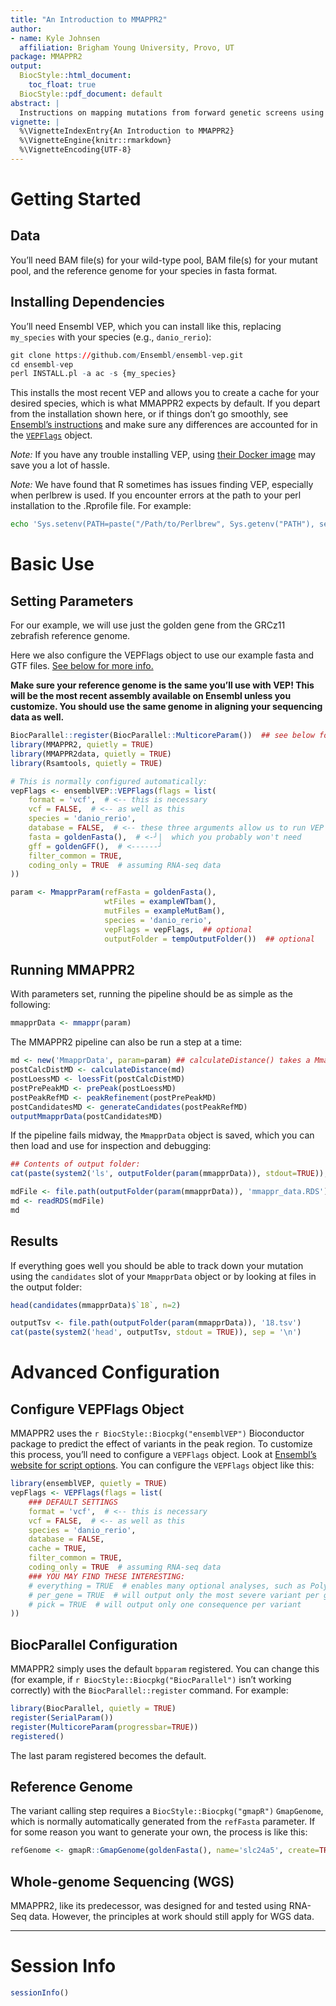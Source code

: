 ```yaml
---
title: "An Introduction to MMAPPR2"
author:
- name: Kyle Johnsen
  affiliation: Brigham Young University, Provo, UT
package: MMAPPR2
output: 
  BiocStyle::html_document:
    toc_float: true
  BiocStyle::pdf_document: default
abstract: |
  Instructions on mapping mutations from forward genetic screens using MMAPPR2.
vignette: |
  %\VignetteIndexEntry{An Introduction to MMAPPR2}
  %\VignetteEngine{knitr::rmarkdown}
  %\VignetteEncoding{UTF-8}  
---
```


# Getting Started

## Data
You'll need BAM file(s) for your wild-type pool, BAM file(s) for your mutant pool, and the
reference genome for your species in fasta format.

## Installing Dependencies
You'll need Ensembl VEP, which you can install like this, replacing `my_species` with
your species (e.g., `danio_rerio`):
```r
git clone https://github.com/Ensembl/ensembl-vep.git
cd ensembl-vep
perl INSTALL.pl -a ac -s {my_species}
```

This installs the most recent VEP and allows you to create a cache for your desired species, which is what MMAPPR2 expects by default.
If you depart from the installation shown here, or if things don't go smoothly, see [Ensembl's instructions](http://www.ensembl.org/info/docs/tools/vep/script/vep_download.html#installer)
and make sure any differences are accounted for in the
[`VEPFlags`](#configure-vepflags-object) object.

*Note:* If you have any trouble installing VEP, using
[their Docker image](http://www.ensembl.org/info/docs/tools/vep/script/vep_download.html#docker)
may save you a lot of hassle.

*Note:* We have found that R sometimes has issues finding VEP, especially when perlbrew is used. If you encounter errors at the path to your perl installation to the .Rprofile file. For example:

```bash
echo 'Sys.setenv(PATH=paste("/Path/to/Perlbrew", Sys.getenv("PATH"), sep=":"))' >> ~/.Rprofile
```

# Basic Use

## Setting Parameters

For our example, we will use just the golden gene from the GRCz11 zebrafish reference genome.

Here we also configure the VEPFlags object to use our example fasta and GTF files.
[See below for more info.](#configure-vepflags-object)

 **Make sure your reference genome is the same you'll use with VEP! This will be the most recent assembly available on Ensembl unless you customize. You should use the same genome in aligning your sequencing data as well.**

```r
BiocParallel::register(BiocParallel::MulticoreParam())  ## see below for explanation of BiocParallel
library(MMAPPR2, quietly = TRUE)
library(MMAPPR2data, quietly = TRUE)
library(Rsamtools, quietly = TRUE)

# This is normally configured automatically:
vepFlags <- ensemblVEP::VEPFlags(flags = list(
    format = 'vcf',  # <-- this is necessary
    vcf = FALSE,  # <-- as well as this
    species = 'danio_rerio',
    database = FALSE,  # <-- these three arguments allow us to run VEP offline,
    fasta = goldenFasta(),  # <-╯|  which you probably won't need
    gff = goldenGFF(),  # <------╯
    filter_common = TRUE,
    coding_only = TRUE  # assuming RNA-seq data
))

param <- MmapprParam(refFasta = goldenFasta(),
                     wtFiles = exampleWTbam(),
                     mutFiles = exampleMutBam(),
                     species = 'danio_rerio',
                     vepFlags = vepFlags,  ## optional
                     outputFolder = tempOutputFolder())  ## optional
```

## Running MMAPPR2
With parameters set, running the pipeline should be as simple as the following:
```r
mmapprData <- mmappr(param)
```

The MMAPPR2 pipeline can also be run a step at a time:
```r
md <- new('MmapprData', param=param) ## calculateDistance() takes a MmapprData object
postCalcDistMD <- calculateDistance(md)
postLoessMD <- loessFit(postCalcDistMD)
postPrePeakMD <- prePeak(postLoessMD)
postPeakRefMD <- peakRefinement(postPrePeakMD)
postCandidatesMD <- generateCandidates(postPeakRefMD)
outputMmapprData(postCandidatesMD)
```

If the pipeline fails midway, the `MmapprData` object is saved, which you can then load
and use for inspection and debugging:
```r
## Contents of output folder:
cat(paste(system2('ls', outputFolder(param(mmapprData)), stdout=TRUE)), sep = '\n')

mdFile <- file.path(outputFolder(param(mmapprData)), 'mmappr_data.RDS')
md <- readRDS(mdFile)
md
```

## Results
If everything goes well you should be able to track down your mutation using the `candidates` slot of your `MmapprData`
object or by looking at files in the output folder:
```r
head(candidates(mmapprData)$`18`, n=2)

outputTsv <- file.path(outputFolder(param(mmapprData)), '18.tsv')
cat(paste(system2('head', outputTsv, stdout = TRUE)), sep = '\n')
```


# Advanced Configuration

## Configure VEPFlags Object
MMAPPR2 uses the `r BiocStyle::Biocpkg("ensemblVEP")` Bioconductor package to predict the effect of variants in the peak region. 
To customize this process, you'll need to configure a `VEPFlags` object. Look at [Ensembl's website for script options](http://uswest.ensembl.org/info/docs/tools/vep/script/vep_options.html). You can configure the `VEPFlags` object like this:
```r
library(ensemblVEP, quietly = TRUE)
vepFlags <- VEPFlags(flags = list(
    ### DEFAULT SETTINGS
    format = 'vcf',  # <-- this is necessary
    vcf = FALSE,  # <-- as well as this
    species = 'danio_rerio',
    database = FALSE,
    cache = TRUE,
    filter_common = TRUE,
    coding_only = TRUE  # assuming RNA-seq data
    ### YOU MAY FIND THESE INTERESTING:
    # everything = TRUE  # enables many optional analyses, such as Polyphen and SIFT
    # per_gene = TRUE  # will output only the most severe variant per gene
    # pick = TRUE  # will output only one consequence per variant
))
```

## BiocParallel Configuration
MMAPPR2 simply uses the default `bpparam` registered. You can change this (for example, if `r BiocStyle::Biocpkg("BiocParallel")` isn't working correctly) with the `BiocParallel::register` command. For example:
```r
library(BiocParallel, quietly = TRUE)
register(SerialParam())
register(MulticoreParam(progressbar=TRUE))
registered()
```

The last param registered becomes the default.

## Reference Genome
The variant calling step requires a `BiocStyle::Biocpkg("gmapR")` `GmapGenome`, which is normally automatically generated from the `refFasta` parameter. If for some reason you want to generate your own, the process is like this:

```r
refGenome <- gmapR::GmapGenome(goldenFasta(), name='slc24a5', create=TRUE)
```



## Whole-genome Sequencing (WGS)
MMAPPR2, like its predecessor, was designed for and tested using RNA-Seq data. However, the principles at work should still apply for WGS data.


-----------------
# Session Info
```r
sessionInfo()
```
